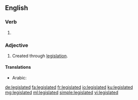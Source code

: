 ==English==

===Verb===
{{head|en|verb form}}

# {{en-past of|legislate}}

===Adjective===
{{en-adj|-}}
# Created through [[legislation]].

====Translations====
{{trans-top|created through legislation}}
* Arabic: {{t|ar|مشروع|tr=mašrū‘}}
{{trans-mid}}
{{trans-bottom}}

[[de:legislated]]
[[fa:legislated]]
[[fr:legislated]]
[[io:legislated]]
[[ku:legislated]]
[[mg:legislated]]
[[ml:legislated]]
[[simple:legislated]]
[[vi:legislated]]